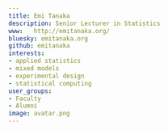 ```yaml
---
title: Emi Tanaka
description: Senior Lecturer in Statistics
www:   http://emitanaka.org/
bluesky: emitanaka.org
github: emitanaka
interests:
- applied statistics
- mixed models
- experimental design
- statistical computing
user_groups:
- Faculty
- Alumni
image: avatar.png
---
```

